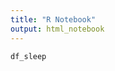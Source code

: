 ```yaml
---
title: "R Notebook"
output: html_notebook
---
```


```r
df_sleep
```

```r

```

```r

```

```r

```

```r

```

```r

```

```r

```

```r

```

```r

```

